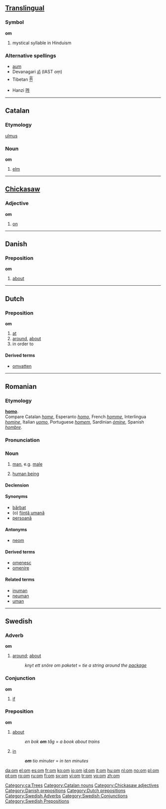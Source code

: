 {{see|OM|-om|.om}}

==[[Translingual]]==
{{wikipedia|ॐ}}

===Symbol===
'''om'''

# mystical syllable in Hinduism

===Alternative spellings===
*[[aum]]
*Devanagari [[ॐ]] (IAST ''oṃ'')
*Tibetan [[ༀ]]
*Hanzi [[吽]]

----

==Catalan==

===Etymology===
{{L.|ca}} [[ulmus]]

===Noun===
'''om''' {{m}}

# [[elm]]

[[Category:ca:Trees]]
[[Category:Catalan nouns]]

----

==[[Chickasaw]]==

===Adjective===
'''om'''

# [[on]]

[[Category:Chickasaw adjectives]]

----

==Danish==

===Preposition===
'''om'''

# [[about]]

[[Category:Danish prepositions]]

----

==Dutch==

===Preposition===
'''om'''

# [[at]]
# [[around]], [[about]]
# in order to

====Derived terms====
* [[omvatten]]

[[Category:Dutch prepositions]]

----

==Romanian==

===Etymology===
{{L.|ro}} '''[[homo]]'''. 
<BR>Compare Catalan ''[[home]]'', Esperanto ''[[homo]]'', French ''[[homme]]'', Interlingua ''[[homine]]'', Italian ''[[uomo]]'', Portuguese ''[[homem]]'', Sardinian ''[[ómine]]'', Spanish ''[[hombre]]''.

===Pronunciation===
{{IPA|/om/|lang=ro}}

===Noun===
{{ro-noun|gend=m|pl=oameni}}

# [[man]], e.g. [[male]]
# {{italbrac|regardless of [[gender]]}} [[human being]]

====Declension====
{{ro-noun-m|pl=oameni|def=omul}}

{{ro-noun-voc|pl=oameni|voc=omule}}

====Synonyms====
*[[bărbat]]
*(o) [[fiinţă umană]]
*[[persoană]]

====Antonyms====
*[[neom]]

====Derived terms====
*[[omenesc]]
*[[omenire]]

====Related terms====
*[[inuman]]
*[[neuman]]
*[[uman]]

[[Category:ro:Human| ]]

----

==Swedish==

===Adverb===
'''om'''

# [[around]]; [[about]]
#: ''knyt ett snöre om paketet'' = ''tie a string around the [[package]]''

===Conjunction===
'''om'''

# [[if]]

===Preposition===
'''om'''

# [[about]]
#: ''en bok '''om''' tåg'' = ''a book about trains''
# [[in]] {{italbrac|when talking about time}}
#: '''''om''' tio minuter'' = ''in ten minutes''

[[Category:Swedish Adverbs]]
[[Category:Swedish Conjunctions]]
[[Category:Swedish Prepositions]]

[[da:om]]
[[el:om]]
[[es:om]]
[[fr:om]]
[[ko:om]]
[[io:om]]
[[id:om]]
[[it:om]]
[[hu:om]]
[[nl:om]]
[[no:om]]
[[pl:om]]
[[pt:om]]
[[ro:om]]
[[ru:om]]
[[fi:om]]
[[sv:om]]
[[vi:om]]
[[tr:om]]
[[vo:om]]
[[zh:om]]